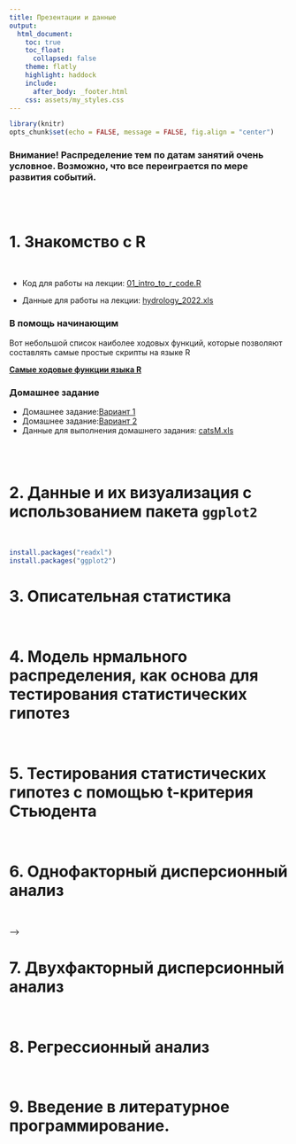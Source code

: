 ```yaml
---
title: Презентации и данные
output:
  html_document:
    toc: true
    toc_float:
      collapsed: false
    theme: flatly
    highlight: haddock
    include:
      after_body: _footer.html
    css: assets/my_styles.css
---
```




```r
library(knitr)
opts_chunk$set(echo = FALSE, message = FALSE, fig.align = "center")
```

<h3>
**Внимание!** Распределение тем по датам занятий очень условное. Возможно, что все переиграется по мере развития событий. 
</h3>
<br>
<br>


# 1. Знакомство с R
<br>

<!-- -  Презентация: [01_intro_to_r.html](01_intro_to_r.html) -->

<!-- -  Online практика: [01_intro_to_r_online_training.html](01_intro_to_r_online_training.html)  -->

-   Код для работы на лекции: [01_intro_to_r_code.R](01_intro_to_r_code.R)

-   Данные для работы на лекции: [hydrology_2022.xls](data/hydrology_2022.xls)


### В помощь начинающим

Вот небольшой список наиболее ходовых функций, которые позволяют составлять самые простые скрипты на языке R 

[**Самые ходовые функции языка R**](data/Минимальный набор функции в R.doc)

### Домашнее задание

-   Домашнее задание:[Вариант 1](01_intro_to_R_HW1_Var_1.html)
-   Домашнее задание:[Вариант 2](01_intro_to_R_HW1_Var_2.html)
-   Данные для выполнения домашнего задания: [catsM.xls](data/catsM.xlsx)


<br>
<br>

# 2. Данные и их визуализация с использованием пакета `ggplot2`
<br>

```r
install.packages("readxl")
install.packages("ggplot2")
```

<!-- -   Код для работы на лекции: [02_intro_ggplot.R](02_intro_ggplot.R) -->
<!-- -   [Данные для работы на лекции #1:](data/Titanic.csv) -->
<!-- -   [Данные для работы на лекции #2:](data/fev.xls) -->

<!-- -   [Презентация: Опрятные данные и основы визуализации данных с помощью пакета ggplot2](02_intro_ggplot.html) -->


<!-- ### **Домашнее задание №1** -->

<!-- #### Первая часть ДЗ -->

<!-- **Ваша миссия:** Скачайте данные по водному тесту за [2022](data/Водный тест 2022.xlsx) или [2023](data/Водный тест 2023.xlsx) гг. В этом файле найдите лист "Север". Переделайте данные этого листа так, чтобы из него получилось два датасета: один по описанию параметров гнезд (ID гнезда,	Дата,	Место,	Число яиц,	Срок насиживания, Начало насиживания,	Вылупление), второй по водному тесту (ID гнезда, У1,	У2,	У3,	Д1,	Д2,	Д3). Но! оба датасета необходимо представить в **длинном** формате с соблюдением правил **tidy data**. -->

<!-- Внимание! Второй датсет совсем не прост, подумайте какие перменные там должны быть. -->

<!-- Оба датасета необходимо сохранить в формате csv.  -->

<!-- Результаты (два csv файла) необходимо выслать до 23:59 четверга 21 марта. -->

<!-- <br> -->
<!-- <br> -->

<!-- #### Вторая часть ДЗ -->

<!-- **Ваша миссия:** Используйте переведенные в длинный формат данные по водному тесту, полученные на предыдущем шаге ДЗ. У вас должно быть два файла: nest.csv и eggs.csv. -->

<!-- Вот приблизительный вид того, как должны выглдеть эти файлы, если их открыть в Экселе (или в чем-то еще, типа LibreOffice). -->

<!-- [Внешний вид файла **nest.csv**](images/Снимок экрана от 2024-03-22 13-56-20.png) -->

<!-- [Внешний вид файла **eggs.csv**](images/Снимок экрана от 2024-03-22 14-19-26.png) -->

<!-- **Важно!** Электронные таблицы (с российскими настройками) в файлах csv в качестве разделителя обычно используют не запятую, а точку с запятой. Посмотрите на свои csv файлы через блокнот и выясните, какой разделител у вас. -->

<!-- Скопируйте к себе в RStudio  код приведенный ниже. Пройдите его, подумайте, что осуществляется в этом коде. -->

<!-- ```{r, echo = TRUE} -->
<!-- library(dplyr) -->

<!-- nest <- read.table("data/nest.csv", sep = ";", header = TRUE, encoding = "utf8") -->

<!-- eggs <- read.table("data/eggs.csv", sep = ";", header = TRUE, encoding = "utf8") -->

<!-- eggs_angle <- -->
<!--   eggs %>%  -->
<!--   filter(Parameter_Type == "Angle") %>%  -->
<!--   filter(Value != "взв") -->

<!-- eggs_angle$Value <- as.numeric(eggs_angle$Value) -->

<!-- eggs_angle_mean <- -->
<!--   eggs_angle %>%  -->
<!--   group_by(ID) %>%  -->
<!--   summarise(Mean_Angle = mean(Value)) -->

<!-- eggs_angle_mean_nest <- merge(eggs_angle_mean, by = "ID", nest) # Функция merge(), позволяет  -->
<!-- # объединить два датасета, у которых есть общая переменная -->

<!-- ``` -->

<!-- Далее, используя датасет `eggs_angle_mean_nest` постройте вот такой график -->

<!-- ```{r} -->
<!-- library(ggplot2) -->

<!-- ggplot(eggs_angle_mean_nest, aes(x = Egg_number, y = Mean_Angle)) + -->
<!--   geom_point() + -->
<!--   theme_bw() + -->
<!--   ggtitle("Связь между числом яиц в гнезде и средним значением угла в водном тесте") + -->
<!--   labs(x = "Число яиц в гнезде", y = "Среднее значение угла в водном тесте") -->


<!-- ``` -->


<!-- В качестве ответа необходимо прислать код, который будет включать все этапы построения графика (включая подготовку данных) -->


<!-- ### **Домашнее задание** -->

<!-- #### Первая часть ДЗ -->
<!-- Откройте датасет `iris`. Это данные по измерению размеров нескольких частей цветка у трех видов ирисов: `r paste(unique(iris$Species))`. -->


<!-- ```{r fig.cap="**Строение цветка ириса**", fig.height = 4} -->
<!-- include_graphics("images/blueflagiris_flower.jpg") -->
<!-- ``` -->




<!-- ![Строение цветка ириса](images/blueflagiris_flower.jpg) -->


<!-- ```{r, echo=TRUE} -->
<!-- data(iris) -->
<!-- ``` -->

<!-- Каждый должен взять себе (отфильтровать) только одну часть данных. -->

<!-- + *Вариант 1.*  Работает с видом "setosa". -->
<!-- + *Вариант 2.*  Работает с видом "versicolor". -->
<!-- + *Вариант 3*  Работает с видом "virginica". -->


<!-- Всем нужно будет (пользуясь любыми методами, хоть на бумажке) посчитать сколько раз в полученном датасете встретилось каждое из значений в переменной `iris$Sepal.Length`. После подсчета необходимо создать датафрейм, в котором в первой колонке будут стоять значения переменной `iris$Sepal.Length`, а во второй колонке будет указано сколько раз встретилось данное значение. Если подсчеты делали не с помощью R-кода, а на листочке, то результаты надо будет набить в экселе. -->

<!-- Для примера, решение аналогичного задания, для вида "setosa" по переменной `iris$Sepal.Width` будет выглядеть вот так. -->

<!-- ```{r} -->
<!-- library(dplyr) -->
<!-- library(flextable) -->
<!-- df <- -->
<!-- iris %>% -->
<!--   filter(Species == "setosa") -->

<!-- df2 <- as.data.frame(table(df$Sepal.Width)) -->

<!-- names(df2) <- c("Sepal.Width", "Frequency") -->

<!-- df2 %>% -->
<!--   flextable() -->

<!-- # kable(df2) -->
<!-- ``` -->

<!-- **Полученный датасет необходимо сохранить в формате .csv**. -->

<!-- <br> -->
<!-- <br> -->

<!-- #### Вторая часть ДЗ -->

<!-- Используя полученный датасет, необходимо построить вот такой график (с соблюдением цветов и заливок) . -->

<!-- ```{r} -->
<!-- library(ggplot2) -->
<!-- df <- -->
<!-- iris %>% -->
<!--   filter(Species == "setosa") -->

<!-- df2 <- as.data.frame(table(df$Sepal.Length)) -->

<!-- ggplot(df2, aes(x = Var1, y = Freq)) + -->
<!--   geom_col(color = "black", fill = "green") + -->
<!--   theme_bw() + -->
<!--   labs(x = "Значение Sepal.Length", y = "Количество") -->


<!-- ``` -->

<!-- Дедлайн, как всегда, 23:59 дня перед следующим занятием. -->


# 3. Описательная статистика

<br>

<!-- [Презентация](03.1_descriptive_statistics_Part_1.html) -->

<!-- ### Домашнее задание -->


<!-- **Часть 1.** -->

<!-- **Ваша миссия:** Напишите код, который будет выводить следущие значения для тех переменных, которые даны ниже (в каждом варианте будет свой набор данных). -->

<!-- + медиана -->
<!-- + 1-й и 3-й квартили (без медианы) -->
<!-- + Одновременно минимум,максимум, 1-й, медиану и 3-й квартили -->

<!-- В каждом датасете есть несколько категорий, для каждой из них надо вывести указанные выше описательные статистики (например, для каждого вида нужно дать отдельные характеристики). -->

<!-- <u> **Датасеты:** </u> -->


<!-- - *Вариант 1.* Переменная `Petal.Length` для каждого из видов из датасета `iris` -->

<!-- - *Вариант 2.* Вес цыплят `weight` на 21-й день наблюдения (переменная `Time`) для каждого из четырех типов диет (Diet) из датасета `ChickWeight`. -->

<!-- - *Вариант 3.* Расход топлива `mpg` у автомобилей с разным количеством цилиндров (переменная `cyl`) из датасета `mtcars`. **Важно!** переменную `cyl` необходимо сделать фактором (используйте функцию *as.factor()*). -->


<!-- **Часть 2.** -->

<!-- Для своего датасета необходимо построить картинку подобную вот этой -->

<!-- ```{r} -->
<!-- df <- data.frame(Category = rep(c("Категория 1", "Категория 2", "Категория 3"), each = 10), Value = c(rnorm(10, 10, 1), rnorm(10, 15, 2), rnorm(10, 17, 2)) ) -->

<!-- library(ggplot2) -->
<!-- ggplot(df, aes(x = Category, y = Value)) + -->
<!--   geom_boxplot(fill = "gray") + -->
<!--   theme_bw() -->

<!-- ``` -->



# 4. Модель нрмального распределения, как основа для тестирования статистических гипотез

<br>

<!-- [Презентация о свойствах нормального распределения](03.2_descriptive_statistics_normal_d.html) -->

<!-- [Презентация о точечных и интервальных оценках параметров нормального распределения](04_hypothesis_testing_Part_1.html) -->



<!-- ### Домашнее задание -->


<!-- **Часть 1.** -->

<!-- Скачайте датасет, соответствующий вашему варианту. Это датафрейм, состоящий из пяти переменных. Найдите, какие из переменных подчиняются нормальному распределению. Ваш анализ должен быть отражен в скрипте. Ответ о том, подчиняется ли та или иная переменная нормальному распределению,  приведите в виде комментария в скрипте. В этом же комментарии постарайтесь оценить, что именно не соотвествует модели нормального распределения. -->



<!-- ```{r, echo=FALSE, eval=FALSE} -->
<!-- Var1 <- c(rnorm(n = 100, mean = 10, sd = 4), rnorm(n = 100, mean = 30, sd = 4)) -->
<!-- Var2 <- rnorm(n = 200, mean = 10, sd = 3) -->
<!-- Var3 <- rnorm(n = 200, mean = 0, sd = 1) -->
<!-- Var4 <- rt(n = 200, df = 4) -->
<!-- Var5 <- rchisq(n = 200, df = 5) -->
<!-- library(dplyr) -->
<!-- df <- data.frame(Var1, Var2, Var3, Var4, Var5) -->

<!-- df <- df %>% select(sample(c("Var1", "Var2", "Var3", "Var4", "Var5"))) -->
<!-- names(df) <- c("Var1", "Var2", "Var3", "Var4", "Var5") -->

<!-- write.table(x = df, file = "Data/dataset_variant_3.csv", sep = ";", row.names = FALSE) -->

<!-- ``` -->

<!-- Вариант 1. [Датасет для варианта 1](data/dataset_variant_1.csv) -->

<!-- Вариант 2. [Датасет для варианта 2](data/dataset_variant_2.csv) -->

<!-- Вариант 3. [Датасет для варианта 3](data/dataset_variant_3.csv) -->


<!-- **Часть 2.** -->

<!-- Используя датасеты из предыдущего задания (там, где мы строили боксплоты), вычислите выборочные средние и среднеквадратичные отклонения для каждой из групп категорий, которые представлены в этих датасетах. -->


<!-- - *Вариант 1.* Переменная `Petal.Length` для каждого из видов из датасета `iris` -->

<!-- - *Вариант 2.* Вес цыплят `weight` на 21-й день наблюдения (переменная `Time`) для каждого из четырех типов диет (Diet) из датасета `ChickWeight`. -->

<!-- - *Вариант 3.* Расход топлива `mpg` у автомобилей с разным количеством цилиндров (переменная `cyl`) из датасета `mtcars`. **Важно!** переменную `cyl` необходимо сделать фактором (используйте функцию *as.factor()*). -->




<!-- **Часть 3.** -->

<!-- Используя датасеты **Части 2** (для своего варианта), определите границы 95% доверительного интервала для каждой из категорий. -->

<!-- Доверительный интервал вычислется как $\bar{x} \pm t\cdot SE$ -->

<!-- Величину $t$ (это 2.5% или 97.5% квантили t-распределиния Стьюдента) пока определяем по [таблице](https://statpsy.ru/t-student/t-test-tablica/). -->

<!-- В этой таблице: $df = n - 1$, где $n$ - объем выборки. Берем столбец для p = 0.05 (доверительная вероятность: P = 1 - p = 0.95). Зная $n$, находим величину t. -->

<!-- Кроме того,  вам нужно вычислить величину стандартной ошибки, которая вычисляется по следующей формуле: -->

<!-- $$ -->
<!-- SE = \frac{Sd}{\sqrt{n}} -->
<!-- $$ -->


<!-- $Sd$ - стандартное отклонение. -->


# 5. Тестирования статистических гипотез с помощью t-критерия Стьюдента

<br>

<!-- [Презентация про t-критерий](04_hypothesis_testing_Part_2.html) -->

<!-- ## Домашнее задание -->

<!-- Выполняем предыдущее ДЗ часть 3. -->

<!-- ## Домашнее задание по теме двухвыборочный t-критерий -->


<!-- ```{r fig.cap="**Размерная струкутра народов Срдиземья по Дж.Р.Р.Толкиену **", fig.height = 4} -->
<!-- include_graphics("images/elves.png") -->
<!-- ``` -->


<!--  Представьте себе, что вы идете по лесам Средиземья с отрядом эльфов. Все участники похода были независимо и случайно отобраны из числа этого народа. И вдруг, вдалеке, вы заметили отряд неких существ. Вам необходимо принять решение о том, свои это или чужие. Вы (с помощью магии, наверное) смогли как-то измерить рост фигур из этого отряда. Сделайте обоснованный вывод на основе данных, которые у вас имеются. Результаты необходимо описать в виде текста (комментарии в скрипте с решением, в котором надо сформулировать нулевую и альтернативную гипотезы и сделать выбор между ними) и визуализировать в виде столбчатой диаграммы (необходимо написать код, который ее построит). -->


<!-- **Вариант 1.** -->

<!-- Рост эльфов из вашего отряда (см):  `r paste(round(rnorm(15, 180, 5), 0) )` -->

<!-- Рост фигур (см): `r paste(round(rnorm(sample(5:20, size = 1), 165, 5), 0) )` -->



<!-- **Вариант 2.** -->

<!-- Рост эльфов из вашего отряда (см):  `r paste(round(rnorm(15, 180, 5), 0) )` -->

<!-- Рост фигур (см): `r paste(round(rnorm(sample(5:20, size = 1), 190, 7), 0) )` -->



<!-- **Вариант 3.** -->

<!-- Рост эльфов из вашего отряда (см):  `r paste(round(rnorm(15, 180, 5), 0) )` -->

<!-- Рост фигур (см): `r paste(round(rnorm(sample(5:20, size = 1), 150, 7), 0) )` -->



# 6. Однофакторный дисперсионный анализ
<br>

<!-- [Презентация про ANOVA](05_anova1.html) -->

<!-- ## Домашнее задание -->

<!-- Скачайте файл, в котором находятся данные по метеорологическим наблюдениям на территории Кандалакшского заповедника. Файл поместите в папку `Data` (ну или как она у вас называется) -->

<!-- - [Данные](data/hydrology_2022.xls) -->

<!-- **Ваша миссия** -->

<!-- 1. Необходимо выяснить наблюдаются ли различия между тремя летними месяцами (нужно будет провести дисперсионный анализ) в том параметре, котоый будет у вашего варианта. -->

<!-- 2. Проведите анализ остатков и оцените, выполняются ли условия применимости ANOVA. -->

<!-- 3. Визуализируйте с помощью столбчатой диаграммы (с доверительными интервалами) средние значения. Проведя post-hoc сравнение средних, обозначьте на рисунке те средние, которые отличаются друг от друга по критерию Тьюки. -->

<!-- <!-- 4. Результаты ваших действий с соответствующими текстовыми комментариями должны быть оформлены в виде **html-файла** (именно его и надо прислать!), который вы сгенерируете из RMD файла. При этом, код из чанков должен быть виден в итоговом html-файле (в настроечном чанке оставьте `echo = TRUE`). --> -->

<!-- *Варианты:* -->

<!-- Вариант 1. Анализ солености (переменная **S**) -->

<!-- Вариант 2. Анализ температуры воздуха (переменная **Air_T**) -->

<!-- Вариант 3. Анализ температуры воды (переменная **Water_T**) -->



# 7. Двухфакторный дисперсионный анализ
<br>

<!-- - [Презентация про двухфакторный ANOVA](06_anova2.html) -->

<!-- - [Данные для работы](data/eysenck.csv) -->


<!-- ## Домашнее задание -->


<!-- **Ваша миссия** -->

<!-- Во всех случаях надо провести двухфакторный дисперсионный анализ.  -->

<!-- Все результаты надо сопроводить короткими текстами с рассказом что вы увидели и что это означает (вставляете в виде комментариев). Во всех случаях надо не забыть произвести проверку на условия применимости анализа.  -->

<!-- Рекомендуется ознакомиться с оригинальными работами, на базе которых были получены датасеты. Ссылки на работы даются в комментариях к скрипту. -->

<!-- Задания -->

<!-- - [Вариант 1](Home_work_Pinguins.R) -->
<!-- - [Вариант 2](Home_work_ris.R) -->
<!-- - [Вариант 3](Home_work_Sendvich.R) -->




# 8. Регрессионный анализ
<br>

<!-- - [Презентация про суть регрессионного анализа](07_LM.html) -->
<!-- - [Презентация для самостоятельного изучения о методах диагностики и описания регрессионных моделей](07_model_description_and_validation.html) -->


<!-- **Ваша миссия** -->

<!-- Вы будуте работать с датасетом `iris`. -->

<!-- ```{r eval=FALSE} -->
<!-- data(iris) -->
<!-- ``` -->



<!-- Во всех случаях надо построить линейную модель, описывающую связь между двумя частями цветка у растений рода *Iris*. Нужно выяснить как зависит Sepal.Length от Petal.Length (не перепутайте!) у того вида, который будет у вашего варианта. -->

<!-- Вам нужно сделать следующее: -->

<!-- 1. Построить график в виде точечной диаграммы. -->
<!-- 2. Построить линейную модель. -->
<!-- 3. Проверить условия применимости модели. -->
<!-- 4. Оценить наличие/отсуствие статистической значимости связи между переменной-откликом и переменной-предиктором. -->
<!-- 5. Дать трактовку полученным результатам. -->
<!-- 6. Построить линию регрессии с 95% доверительной областью (это необходимо наложить на точечный график, построенный в п. 1).   -->
<!-- 7. Предсказать чему будет равно значение переменной отклика, если взять величину переменной-предиктора равной значениям 30% и 99% ее перцентилей. -->

<!-- Варианты: -->

<!-- + Вариант 1: работает с  видом "virginica" -->
<!-- + Вариант 2: работает с  видом "versicolor" -->
<!-- + Вариант 3: работает с  видом "setosa" -->



<!-- Все результаты надо сопроводить короткими текстами с рассказом что вы увидели и что это означает (вставляете в виде комментариев).  -->



# 9. Введение в литературное программирование. 
<br>


<!-- # **Проекты** -->

<!-- ```{r fig.align='center', fig.cap="Рисунок на тему задания, созданный ИИ"} -->
<!-- include_graphics("images/Sendvich_and_Pings.jpg") -->
<!-- ``` -->


<!-- Итак, ДЗ больше не будет! Но начинаем работать над проектами. -->

<!-- Проект должен иметь вид небольшой статьи (не более 2 страниц). Этот проект должен быть выполнен с использованием R и RMarkdown. Итоговый документ надо будет снитрить в виде HTML-файла. В этом файле должны быть следующие разделы: Введение, Материал и методика, Результаты и обсуждение, Список литературы (естественно, должны быть и ссылки на литературные источники).  -->

<!-- Во всех проектах необходимо  -->

<!-- - провести двухфакторный дисперсионный анализ,  -->
<!-- - проверить валидность его применения,  -->
<!-- - провести пост-хок сравнения,  -->
<!-- - нарисовать рисунок, визуализирующий полученные результаты.  -->

<!-- Все результаты надо сопроводить короткими текстами с рассказом что вы увидели и что это означает.  -->

<!-- Рекомендуется ознакомиться с оригинальными работами, на базе которых были получены датасеты.  -->

<!-- Задания -->

<!-- - [Феликс](Felix_Pinguins.R) -->
<!-- - [Вероника](Veronika_Sendvich.R) -->
<!-- - [Мария](Maria_ris.R) -->



<!-- **Дальнейшие планы корректируются...** -->




<!-- # Финальные оценки -->

<!-- ```{r echo=FALSE} -->
<!-- library(knitr) -->
<!-- library(readxl) -->

<!-- hw <- read_excel("data/Classes_2025.xlsx") -->


<!-- kable(hw) -->
<!-- ``` -->

<!-- ### Комментарии к ДЗ_1 -->

<!-- 1. Очень хорошо сделали те, кто подробно комментировал ход решения. -->
<!-- 2. Не нужно было разбивать пример, для которого написан код на отдельные переменные -->

<!-- Например, вот так делать можно, но неэкономично. -->

<!-- ```{r, eval=FALSE, echo=TRUE} -->
<!-- arcsin_value <- asin(0.5) -->
<!-- sqrt_arcsin <- sqrt(arcsin_value) -->
<!-- constant <- 180 / pi -->
<!-- sqrt_11 <- sqrt(11) -->
<!-- e_value <- exp(1) -->
<!-- sqrt4_10_plus_e2 <- (10 + e_value^2)^(1/4)  -->

<!-- # Первая часть выражения -->
<!-- first_part <- 2 * sqrt_arcsin * constant -->

<!-- # Вторая часть выражения -->
<!-- second_part <- sqrt_11 * sqrt4_10_plus_e2 * 50 -->

<!-- # Полное выражение -->
<!-- result <- first_part - second_part -->

<!-- # Печатаем результат -->
<!-- cat("Результат выражения:", result, "\n") -->

<!-- ``` -->

<!-- Лучше вот так -->

<!-- ```{r, eval = F, , echo=TRUE} -->
<!-- log2(((2 * asin(sqrt(1 / 2))) * (180 / pi ) - (11^(1 / 4))) / ((10 + exp(2)) * 50)) -->

<!-- ``` -->

<!-- Впрочем, это дело автора. -->

<!-- 3. Очень правильно, что некоторые коллеги разобрались с тем, как использовать сложные функции с условиями (*за это я даже простил то, что из четырех заданий выполнено только одно*)   -->

<!-- ```{r eval=FALSE, echo=TRUE} -->
<!-- # Проверяем, можно ли взять логарифм -->
<!-- if (result > 0) { -->
<!--   log_result <- log2(result) -->
<!--   cat("log2 результата:", log_result, "\n") -->
<!-- } else { -->
<!--   cat("Логарифм отрицательного числа не определен.\n") -->
<!-- } -->


<!-- ``` -->

<!-- # Зачетные проекты -->

<!-- Коллеги!  -->

<!-- Вот распределение проектов по участникам нашего курса. -->

<!-- + Василькова Софья Владимировна: *Проект № 1* -->
<!-- + Демиденко Елизавета Романовна: *Проект № 2* -->
<!-- + Колесникова Анастасия Алексеевна: *Проект № 3* -->
<!-- + Малина Лада Николаевна: *Проект № 4* -->
<!-- + Мирошниченко Сандра Алексеевна: *Проект № 5* -->
<!-- + Низовцева Милана Владимировна: *Проект № 6* -->
<!-- + Паулюкайтис Максим Гинтарасович: *Проект № 7* -->
<!-- + Толкачев Данила Владимирович: *Проект № 8* -->


<!-- ## Описане проектов -->

<!-- ### Проект №1 -->

<!--  Данные взяты из работы -->

<!--  Tager, I. B., Weiss, S. T., Rosner, B., and Speizer, F. E. (1979). Effect of parental cigarette smoking on pulmonary function in children. American Journal of Epidemiology, 110, 15-26. -->

<!--  Rosner, B. (1990). Fundamentals of Biostatistics, 3rd Edition. PWS-Kent, Boston, Massachusetts. -->

<!--  Источник данных: http://www.statsci.org/data/general/fev.html -->

<!-- Датасет: [fev.xls](data/fev.xls). лист «tidy_data» -->

<!--  Структура данных -->


<!--  `Age` 	 -  	Возраст -->

<!--  `FEV` 	 -  	Объем легких при выдохе (литры) (forced expiratory volume) -->

<!--  `Height` 	 -  	Рост (дюймы) -->

<!--  `Sex` 	 -  	 пол (Male or Female) -->

<!--  `Smoker`  -  	некурящие (Non), курящие (Current) -->

<!-- Ваша миссия. -->

<!-- Вы должны написать небольшой текст с использованием технологии литературного программирования на языке RMarkdown. В этом тексте должны быть все части, которые присутствуют в научной статье: введение,  материал и методика, результаты, обсуждение и список литературы. В каждой из частей достаточно минимального количества текста. В этом тексте вы должны ответить на следующие вопросы.  -->

<!-- 1.	Различается ли объем легких у курящих и не курящих людей? -->

<!-- 2.	Построив линейную регрессионную модель, вы должны описать как зависит объем легких от возраста у курящих и некурящих людей. -->

<!-- Итоговый отчет должен включать в себя .RMD файл, из которого будет сгенерирован вордовский файл, который включат в себя все описанные выше главы, а также хотя бы один рисунок, хотя бы одну таблицу, хотя бы одну формулу. Все указанные элементы должны быть сгенерированы из чанков  RMD файла. Вы присылаете мне на почту polydora@rambler.ru .RMD файл и .doc файл. Пример фала RMD файла приведен в приложении.  -->
<!--   -->


<!-- ### Проект №2 -->

<!--  Данные взяты из работы -->
<!--  Tager, I. B., Weiss, S. T., Rosner, B., and Speizer, F. E. (1979). Effect of parental cigarette smoking on pulmonary function in children. American Journal of Epidemiology, 110, 15-26. -->
<!--  Rosner, B. (1990). Fundamentals of Biostatistics, 3rd Edition. PWS-Kent, Boston, Massachusetts. -->
<!--  Источник данных: http://www.statsci.org/data/general/fev.html -->

<!-- Датасет: [fev.xls](data/fev.xls). лист «tidy_data» -->

<!--  Структура данных -->

<!--  `Age` 	 -  	Возраст -->

<!--  `FEV` 	 -  	Объем легких при выдохе (литры) (forced expiratory volume) -->

<!--  `Height` 	 -  	Рост (дюймы) -->

<!--  `Sex` 	 -  	 пол (Male or Female) -->

<!--  `Smoker`  -  	некурящие (Non), курящие (Current) -->

<!-- Ваша миссия. -->
<!-- Вы должны написать небольшой текст с использованием технологии литературного программирования на языке RMarkdown. В этом тексте должны быть все части, которые присутствуют в научной статье: введение,  материал и методика, результаты, обсуждение и список литературы. В каждой из частей достаточно минимального количества текста. В этом тексте вы должны ответить на следующие вопросы.  -->

<!-- 1.	Различается ли объем легких у мужчин и женщин? -->

<!-- 2.	Проведя двухфакторный дисперсионный анализ, вы должны выяснить различается ли объем легких у взрослых (больше 21 года) и молодежи (21 го и менее) в зависимости от того курят они или нет.  -->

<!-- Итоговый отчет должен включать в себя .RMD файл, из которого будет сгенерирован вордовский файл, который включат в себя все описанные выше главы, а также хотя бы один рисунок, хотя бы одну таблицу, хотя бы одну формулу. Все указанные элементы должны быть сгенерированы из чанков  RMD файла. Вы присылаете мне на почту polydora@rambler.ru .RMD файл и .doc файл. Пример фала RMD файла приведен в приложении.  -->

<!--   -->


<!-- ### Проект №3 -->

<!--  Данные из работы -->
<!--  Secher et al. (1987), European Journal of Obstetrics, Gynecology, and Reproductive Biology, 24: 1–11. -->

<!--  Датасет  [secher.xls](data/secher.xls) -->

<!--  На УЗИ у плода измеряли  межтеменной и абдоминальный диаметр. После рождения измеряли вес младенца. -->

<!-- Переменные -->

<!-- `bwt` – вес новорожденного (г) -->

<!-- `bpd` – Межтеменной диаметр (мм) -->

<!-- `ad` – абдоминальный диаметр (мм) -->


<!-- Ваша миссия. -->
<!-- Вы должны написать небольшой текст с использованием технологии литературного программирования на языке RMarkdown. В этом тексте должны быть все части, которые присутствуют в научной статье: введение,  материал и методика, результаты, обсуждение и список литературы. В каждой из частей достаточно минимального количества текста. В этом тексте вы должны ответить на следующие вопросы.  -->

<!--  1. Сравните вес новорожденного, у которого Межтеменной диаметр больше медианы диаметра с весом новорожденного, у которого Межтеменной диаметр меньше или равен медиане диаметра.  -->

<!--  2. Постройте две модели, описывающие связь веса новорожденного, с размерами параметров, измеренных с помощью УЗИ. -->

<!-- Итоговый отчет должен включать в себя .RMD файл, из которого будет сгенерирован вордовский файл, который включат в себя все описанные выше главы, а также хотя бы один рисунок, хотя бы одну таблицу, хотя бы одну формулу. Все указанные элементы должны быть сгенерированы из чанков  RMD файла. Вы присылаете мне на почту polydora@rambler.ru .RMD файл и .doc файл. Пример фала RMD файла приведен в приложении.  -->

<!--   -->

<!-- ### Проект №4 -->

<!-- Измеряли вес и рост кормящих матерей и оценивали сколько молока высасывает ребенок. -->

<!-- Датасет «kfm» находится в пакете ISwR (его надо будет установить). Для загрузки данных используйте команду data(kfm). -->

<!--  Переменные -->

<!-- `dl.milk` объем высосанного молока (dl/24h). -->

<!-- `sex` пол ребенка. -->

<!-- `weight` вес ребенка (kg). -->

<!-- `ml.suppl` объем докорма (ml/24h). -->

<!-- `mat.weight` вес матери (kg). -->

<!-- `mat.height` рост матери (cm). -->


<!-- Ваша миссия. -->
<!-- Вы должны написать небольшой текст с использованием технологии литературного программирования на языке RMarkdown. В этом тексте должны быть все части, которые присутствуют в научной статье: введение,  материал и методика, результаты, обсуждение и список литературы. В каждой из частей достаточно минимального количества текста. В этом тексте вы должны ответить на следующие вопросы.  -->

<!-- 1. Различается ли количество потребляемого молока у мальчиков и девочек. -->

<!-- 2. Постройте две регрессионные модели. Первая должна описывать связь объема высосанного молока в зависимости с весом ребенка, вторая связь объема высосанного молока с весом матери.  -->

<!-- Итоговый отчет должен включать в себя .RMD файл, из которого будет сгенерирован вордовский файл, который включат в себя все описанные выше главы, а также хотя бы один рисунок, хотя бы одну таблицу, хотя бы одну формулу. Все указанные элементы должны быть сгенерированы из чанков  RMD файла. Вы присылаете мне на почту polydora@rambler.ru .RMD файл и .doc файл. Пример фала RMD файла приведен в приложении.  -->


<!--   -->

<!-- ### Проект №5. -->
<!-- Вам нужно проанализировать емкость легких у разных групп людей. -->

<!-- Датасет: [tlc.csv](data/tlc.csv) -->

<!-- Переменные: -->
<!-- - `age` -- возраст. -->

<!-- - `sex` -- пол (1 - женский; 2 - мужской) -->

<!-- - `height` -- рост (см) -->

<!-- - `tlc`-- объем легких (л) -->

<!-- Ваша миссия. -->
<!-- Вы должны написать небольшой текст с использованием технологии литературного программирования на языке RMarkdown. В этом тексте должны быть все части, которые присутствуют в научной статье: введение,  материал и методика, результаты, обсуждение и список литературы. В каждой из частей достаточно минимального количества текста. В этом тексте вы должны ответить на следующие вопросы. -->

<!-- 1. Различается ли объем легких у мужчин и женщин? -->

<!-- 2. Постройте две регрессионные модели. Первая должна описывать связь объема легких с ростом у мужчин, вторая – у женщин.  -->

<!-- Итоговый отчет должен включать в себя .RMD файл, из которого будет сгенерирован вордовский файл, который включат в себя все описанные выше главы, а также хотя бы один рисунок, хотя бы одну таблицу, хотя бы одну формулу. Все указанные элементы должны быть сгенерированы из чанков  RMD файла. Вы присылаете мне на почту polydora@rambler.ru .RMD файл и .doc файл. Пример фала RMD файла приведен в приложении.  -->



<!--   -->


<!-- ### Проект №6. -->

<!-- Вам нужно проанализировать вес новорожденных детей у курящих и некурящих матерей. -->

<!-- Датасет [birthwt.csv](data/birthwt.csv). -->

<!-- Переменные -->

<!-- - `age` --- возраст матери -->

<!-- - `lwt` --- вес матери до беременности -->

<!-- - `race` --- раса (1-белые, 2-черные, 3-другие) -->

<!-- - `smoke` --- курение во время беременности (1-да,2-нет) -->

<!-- - `ptl` --- число предыдущих преждевременных родов -->

<!-- - `ht` --- гипертензия -->

<!-- - `ui` --- гипертонус матки -->

<!-- - `ftv` --- число визитов к врачу в последний триместр -->

<!-- - `bwt` --- вес новорожденного, г -->


<!-- Ваша миссия. -->
<!-- Вы должны написать небольшой текст с использованием технологии литературного программирования на языке RMarkdown. В этом тексте должны быть все части, которые присутствуют в научной статье: введение,  материал и методика, результаты, обсуждение и список литературы. В каждой из частей достаточно минимального количества текста. В этом тексте вы должны ответить на следующие вопросы.  -->

<!--  1. Различается ли вес новорожденного у курящих и некурящих матерей? -->

<!--  2. Проведя двухфакторный дисперсионный анализ ответьте на вопрос есть ли связь веса  -->
<!-- младенца с расой матери (афроамериканцы (2) VS белые (1)) и ее возрастом (Молодые (21 год и моложе) VS взрослые (старше 21 года)).  -->


<!-- Итоговый отчет должен включать в себя .RMD файл, из которого будет сгенерирован вордовский файл, который включат в себя все описанные выше главы, а также хотя бы один рисунок, хотя бы одну таблицу, хотя бы одну формулу. Все указанные элементы должны быть сгенерированы из чанков  RMD файла. Вы присылаете мне на почту polydora@rambler.ru .RMD файл и .doc файл. Пример фала RMD файла приведен в приложении.  -->
<!--   -->

<!-- ### Проект №7. -->

<!-- Вам нужно проанализировать вес новорожденных детей у курящих и некурящих матерей. -->
<!-- Датасет [birthwt.csv](Data/birthwt.csv). -->

<!-- Переменные -->

<!-- - `age` --- возраст матери -->

<!-- - `lwt` --- вес матери до беременности -->

<!-- - `race` --- раса (1-белые, 2-черные, 3-другие) -->

<!-- - `smoke` --- курение во время беременности (1-да,2-нет) -->

<!-- - `ptl` --- число предыдущих преждевременных родов -->

<!-- - `ht` --- гипертензия -->

<!-- - `ui` --- гипертонус матки -->

<!-- - `ftv` --- число визитов к врачу в последний триместр -->

<!-- - `bwt` --- вес новорожденного, г -->

<!-- Ваша миссия. -->
<!-- Вы должны написать небольшой текст с использованием технологии литературного программирования на языке RMarkdown. В этом тексте должны быть все части, которые присутствуют в научной статье: введение,  материал и методика, результаты, обсуждение и список литературы. В каждой из частей достаточно минимального количества текста. В этом тексте вы должны ответить на следующие вопросы.  -->

<!--  1. Различается ли вес новорожденного у молодых матерей (21 год и моложе) и взрослых женщин (старше 21 года)? -->

<!--  2. Проведя двухфакторный дисперсионный анализ ответьте на вопрос, есть ли связь веса младенца с расой матери (афроамериканцы (2) VS белые (1)) и тем, курит ли мать или нет.  -->

<!-- Итоговый отчет должен включать в себя .RMD файл, из которого будет сгенерирован вордовский файл, который включат в себя все описанные выше главы, а также хотя бы один рисунок, хотя бы одну таблицу, хотя бы одну формулу. Все указанные элементы должны быть сгенерированы из чанков  RMD файла. Вы присылаете мне на почту polydora@rambler.ru .RMD файл и .doc файл. Пример фала RMD файла приведен в приложении.  -->

<!--   -->

<!-- ### Проект №8. -->

<!-- Вам нужно проанализировать вес новорожденных детей у курящих и некурящих матерей. -->

<!-- Датасет [birthwt.csv](Data/birthwt.csv). -->

<!-- Переменные -->

<!-- - `age` --- возраст матери -->

<!-- - `lwt` --- вес матери до беременности -->

<!-- - `race` --- раса (1-белые, 2-черные, 3-другие) -->

<!-- - `smoke` --- курение во время беременности (1-да,2-нет) -->

<!-- - `ptl` --- число предыдущих преждевременных родов -->

<!-- - `ht` --- гипертензия -->

<!-- - `ui` --- гипертонус матки -->

<!-- - `ftv` --- число визитов к врачу в последний триместр -->

<!-- - `bwt` --- вес новорожденного, г -->

<!-- Ваша миссия. -->
<!-- Вы должны написать небольшой текст с использованием технологии литературного программирования на языке RMarkdown. В этом тексте должны быть все части, которые присутствуют в научной статье: введение,  материал и методика, результаты, обсуждение и список литературы. В каждой из частей достаточно минимального количества текста. В этом тексте вы должны ответить на следующие вопросы.  -->

<!-- 1.	Различается ли вес новорожденного у представительниц афроамериканской и белой расы.  -->

<!-- 2.  Постройте две регрессионные модели. Первая должна описывать связь веса новорожденного с возрастом курящей матери, вторая – связь веса младенца с возрастом некурящей женщины.  -->

<!-- Итоговый отчет должен включать в себя .RMD файл, из которого будет сгенерирован вордовский файл, который включат в себя все описанные выше главы, а также хотя бы один рисунок, хотя бы одну таблицу, хотя бы одну формулу. Все указанные элементы должны быть сгенерированы из чанков  RMD файла. Вы присылаете мне на почту polydora@rambler.ru .RMD файл и .doc файл. Пример фала RMD файла приведен в приложении.  -->


<!-- ## Приложение к проектам -->

<!-- В архиве находится пример выполненного проекта (методы, которые там используются мы с вам не проходили, но это не важно).  -->

<!-- Распакуйте файл [RMD_Project_example.zip](RMD_Project_example.zip) в некоторую папку, которую назначьте рабочей папкой. Далее откройте в RStudio файл fucbys.Rproj. Далее откройте файл Ershova_2023_short.Rmd и запустите `Knit`. -->

